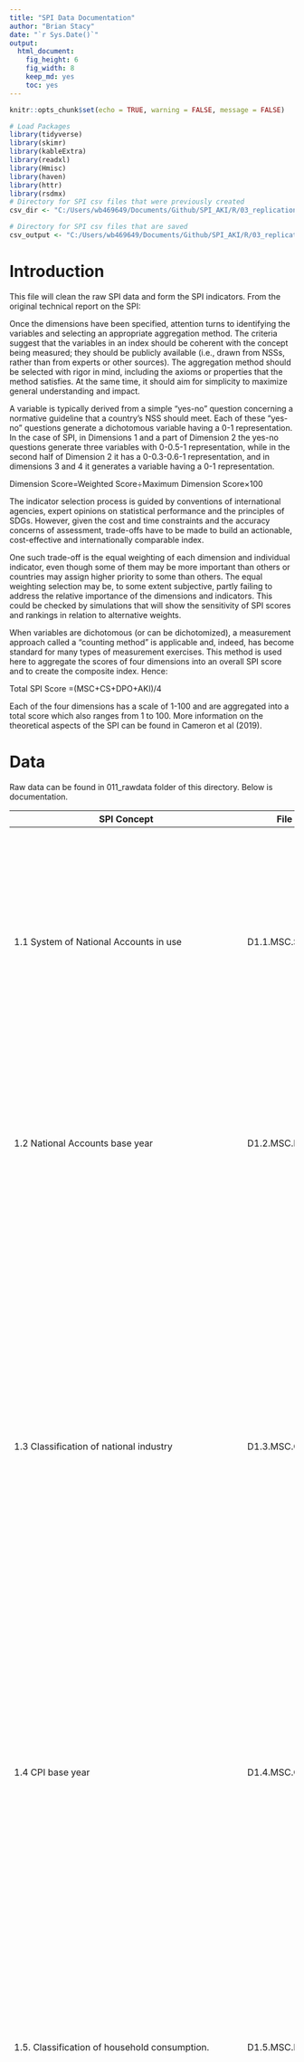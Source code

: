 ```yaml
---
title: "SPI Data Documentation"
author: "Brian Stacy"
date: "`r Sys.Date()`"
output: 
  html_document: 
    fig_height: 6
    fig_width: 8
    keep_md: yes
    toc: yes
---
```


```r
knitr::opts_chunk$set(echo = TRUE, warning = FALSE, message = FALSE)

# Load Packages
library(tidyverse)
library(skimr)
library(kableExtra)
library(readxl)
library(Hmisc)
library(haven)
library(httr)
library(rsdmx)
# Directory for SPI csv files that were previously created
csv_dir <- "C:/Users/wb469649/Documents/Github/SPI_AKI/R/03_replication/031_rawdata"

# Directory for SPI csv files that are saved
csv_output <- "C:/Users/wb469649/Documents/Github/SPI_AKI/R/03_replication/033_outputs"

```

# Introduction

This file will clean the raw SPI data and form the SPI indicators.  From the original technical report on the SPI:

Once the dimensions have been specified, attention turns to identifying the variables and selecting an appropriate aggregation method. The criteria suggest that the variables in an index should be coherent with the concept being measured; they should be publicly available (i.e., drawn from NSSs, rather than from experts or other sources). The aggregation method should be selected with rigor in mind, including the axioms or properties that the method satisfies. At the same time, it should aim for simplicity to maximize general understanding and impact.

A variable is typically derived from a simple “yes-no” question concerning a normative guideline that a country’s NSS should meet.  Each of these “yes-no” questions generate a dichotomous variable having a 0-1 representation.  In the case of SPI, in Dimensions 1 and a part of Dimension 2 the yes-no questions generate three variables with 0-0.5-1 representation, while in the second half of Dimension 2 it has a 0-0.3-0.6-1 representation, and in dimensions 3 and 4 it generates a variable having a 0-1 representation.

Dimension  Score=Weighted Score÷Maximum Dimension Score×100

The indicator selection process is guided by conventions of international agencies, expert opinions on statistical performance and the principles of SDGs. However, given the cost and time constraints and the accuracy concerns of assessment, trade-offs have to be made to build an actionable, cost-effective and internationally comparable index. 

One such trade-off is the equal weighting of each dimension and individual indicator, even though some of them may be more important than others or countries may assign higher priority to some than others. The equal weighting selection may be, to some extent subjective, partly failing to address the relative importance of the dimensions and indicators. This could be checked by simulations that will show the sensitivity of SPI scores and rankings in relation to alternative weights. 

When variables are dichotomous (or can be dichotomized), a measurement approach called a “counting method” is applicable and, indeed, has become standard for many types of measurement exercises. This method is used here to aggregate the scores of four dimensions into an overall SPI score and to create the composite index. Hence:

Total SPI Score =(MSC+CS+DPO+AKI)/4

Each of the four dimensions has a scale of 1-100 and are aggregated into a total score which also ranges from 1 to 100.  More information on the theoretical aspects of the SPI can be found in Cameron et al (2019).


# Data

Raw data can be found in 011_rawdata folder of this directory.  Below is documentation.


| SPI Concept                                                                                                        | File Name            | Variable Description                                                                                                                                                                                                                                                                                                                                                                                                                                                                                                                                                                                                                                                                                                                                                 |
| ------------------------------------------------------------------------------------------------------------------ | -------------------- | -------------------------------------------------------------------------------------------------------------------------------------------------------------------------------------------------------------------------------------------------------------------------------------------------------------------------------------------------------------------------------------------------------------------------------------------------------------------------------------------------------------------------------------------------------------------------------------------------------------------------------------------------------------------------------------------------------------------------------------------------------------------- |
| 1.1 System of National Accounts in use                                                                             | D1.1.MSC.SNAU.csv    | SNAU - The national accounts data are compiled using the concepts, definitions, framework, and methodology of the System of National Account 2008 (SNA2008) or European System of National and Regional Accounts (ESA 2010).  The manual has evolved to meet the changing economic structure, to follow systematic accounting and ensure international compatibility.                                                                                                                                                                                                                                                                                                                                                                                                |
| 1.2 National Accounts base year                                                                                    | D1.2.MSC.NABY.csv    | NABY - National accounts base year is the year used as the base period for constant price calculations in the country’s national accounts.  It is recommended that the base year of constant price estimates be changed periodically to reflect changes in economic structure and relative prices.                                                                                                                                                                                                                                                                                                                                                                                                                                                                   |
| 1.3 Classification of national industry                                                                            | D1.3.MSC.CNIN.csv    | The industrial production data are compiled using the International Standard Industrial Classification of All Economic Activities (ISIC) Rev.4 and Statistical Classification of Economic Activities in the European Community (NACE) Rev.2.  ISIC Rev.4 is a standard classification of economic activities arranged so that entities can be classified per the activity they carry out using criteria such as input, output and use of the products produced, more emphasis has been given to the character of the production process in defining and delineating ISIC classes for international comparability.  The manual and classification have changed to cover the complete scope of industrial production, employment, and GDP and other statistical areas. |
| 1.4 CPI base year                                                                                                  | D1.4.MSC.CPIBY.csv   | Consumer Price Index serves as indicators of inflation and reflects changes in the cost of acquiring a fixed basket of goods and services by the average consumer.  Weights are usually derived from consumer expenditure surveys and the CPI base year refers to the year the weights were derived.  It is recommended that the base year be changed periodically to reflect changes in expenditure structure.                                                                                                                                                                                                                                                                                                                                                      |
| 1.5. Classification of household consumption.                                                                      | D1.5.MSC.HOUS.csv    | Classification of Individual Consumption According to Purpose (COICOP) is used in household budget surveys, consumer price indices and international comparisons of gross domestic product (GDP) and its component expenditures.  Although COICOP is not strictly linked to any particular model of consumer behavior, the classification is designed to broadly reflect differences in income elasticities.  It is an integral part of the SNA1993 and more detailed subdivision of the classes provide comparability between countries and between statistics in these different areas.                                                                                                                                                                            |
| 1.6 Classification of status of employment                                                                         | D1.6.MSC.EMPL.csv    | Classification of status of employment refers to employment data that are compiled using the current international standard International Classification of Status in Employment (ISCE-93).  It classifies jobs with respect to the type of explicit or implicit contract of employment between the job holder and the economic unit in which he or she is employed.  Therefore, it aims to provide the basis for production of internationally comparable statistics on the employment relationship, including the distinction between salaried employment and self-employment.                                                                                                                                                                                     |
| 1.7 Central government accounting status                                                                           | D1.7.MSC.CGOV.csv    | Government finance accounting status refers to the accounting basis for reporting central government financial data.  For many countries’ government finance data, have been consolidated into one set of accounts capturing all the central government’s fiscal activities and following noncash recording basis.  Budgetary central government accounts do not necessarily include all central government units, the picture they provide of central government activities is usually incomplete.                                                                                                                                                                                                                                                                  |
| 1.8. Compilation of government finance statistics.                                                                 | D1.8.MSC.FINA.csv    | (GFSM) in use for compiling the data.  It provides guidelines on the institutional structure of governments and the presentation of fiscal data in a format similar to business accounting with a balance sheet and income statement plus guidelines on the treatment of exchange rate and other valuation adjustments.  The latest manual GFSM2014 is harmonized with the SNA2008.                                                                                                                                                                                                                                                                                                                                                                                  |
| 1.9 Compilation of monetary and financial statistics                                                               | D1.9.MSC.MONY.csv    | Compilation of monetary and financial statistics refers to the Monetary and Financial Statistics Manual (MFSM) in use.  It covers concepts, definitions, classifications of financial instruments and sectors, and accounting rules, and provides a comprehensive analytic framework for monetary and financial planning and policy determination.  The Monetary and Finance Statistics: Compilation Guide (2008) provides detailed guidelines for the compilation of monetary and financial statistics in addition to MFSM.                                                                                                                                                                                                                                         |
| 1.10. SDDS/e-GDDS subscription.                                                                                    | D1.10.MSC.IDDS.csv   | The Special Data Dissemination Standard (SDDS) and electronic General Data Dissemination Standard (e-GDDS) were established by the International Monetary Fund (IMF) for member countries that have or that might seek access to international capital markets, to guide them in providing their economic and financial data to the public.  Although subscription is voluntary, the subscribing member needs to be committed to observing the standard and provide information about its data and data dissemination practices (metadata).  The metadata are posted on the IMF’s SDDS and e-GDDS websites.                                                                                                                                                          |
| 1.11 CRVS                                                                                                          | D1.11.MSC.CRVS.csv   | Civil registration and vital statistics record the occurrence and characteristics of vital events (births, deaths, marriage and divorce etc.) pertaining to the population and serve as a main source of vital statistics. This identifies countries that report at least 90 percent complete registries of vital (birth and death) statistics to the United Nations Statistics Division and are reported in its Population and Vital Statistics Reports. Countries with complete vital statistics registries may have more accurate and timely demographic indicators.                                                                                                                                                                                              |
| 1.12 Business process                                                                                              | D1.12.MSC.GSBP.csv   | GSBP The Generic Statistical Business Process Model (GSBPM) aims to describe statistics production in a general and process-oriented way.  It is used both within and between statistical offices as a common basis for work with statistics production in different ways, such as quality, efficiency, standardization, and process-orientation.  It is used for all types of surveys, and "business" is not related to "business statistics" but refers to the statistical office, simply expressed.                                                                                                                                                                                                                                                               |
| 2.1 Population & Housing census                                                                                    | D2.1.CEN.POPU.csv    | Population censuses collect data on the size, distribution and composition of population and information on a broad range of social and economic characteristics of the population.  It also provides sampling frames for household and other surveys.  Housing censuses provide information on the supply of housing units, the structural characteristics and facilities, and health and the development of normal family living conditions.  Data obtained as part of the population census, including data on homeless persons, are often used in the presentation and analysis of the results of the housing census.  It is recommended that population and housing censuses be conducted at least every 10 years.                                              |
| 2.2 Agriculture census                                                                                             | D2.2.CEN.AGRI.csv    | Agriculture censuses collect information on agricultural activities, such as size of holding, land tenure, land use, employment and production, and provide basic structural data and sampling frames for agricultural surveys.  Censuses of agriculture normally involves collecting key structural data by complete enumeration of all agricultural holdings, in combination with more detailed structural data using sampling methods.  It is recommended that agricultural censuses be conducted at least every 10 years.                                                                                                                                                                                                                                        |
| 2.3 Business/establishment census                                                                                  | D2.3.CEN.BIZZ.csv    | Business/establishment censuses provide valuable information on all economic activities, number of employed and size of establishments in the economy.  Business Register information is establishment-based and includes business location, organization type (e.g. subsidiary or parent), industry classification, and operating data (e.g., receipts and employment).                                                                                                                                                                                                                                                                                                                                                                                             |
| 2.4 Household survey on income/consumption/expenditure/budget/integrated survey.                                   | D2.4.SVY.HOUS.csv    | These surveys collect data on household income (including income in kind), consumption and expenditure.  They typically include income, expenditure, and consumption surveys, household budget surveys, integrated surveys.  It is recommended that surveys on income and expenditure be conducted at least every 3 to 5 years.                                                                                                                                                                                                                                                                                                                                                                                                                                      |
| 2.5 Agriculture survey.                                                                                            |                      | Agricultural surveys refer to surveys of agricultural holdings based on the sampling frames established by the agricultural census.  These are surveys on agricultural land, production, crops and livestock, aquaculture, labor and cost, and time use.  Some issues, such as gender and food security, are of interest to most agriculture surveys.                                                                                                                                                                                                                                                                                                                                                                                                                |
| 2.6 Labor Force Survey                                                                                             | D2.6.SVY.LABR.csv    | Labor force survey is a standard household-based survey of work-related statistics at the national and sub-national employment or unemployment levels, rates or trends.  The surveys also provide the characteristics of the employed or unemployed, including labor force status by age or gender, breakdowns between employees and the self-employed, public versus private sector employment, multiple job-holding, hiring, job creation, and duration of unemployment.                                                                                                                                                                                                                                                                                           |
| 2.7 Health/demographic survey                                                                                      | D2.7.SVY.HLTH.csv    | Health surveys collect information on various aspects of health of populations, such as health expenditure, access, utilization, and outcomes.  They typically include Demographic and Health Surveys.  It is recommended that health surveys be conducted at least every 3 to 5 years.                                                                                                                                                                                                                                                                                                                                                                                                                                                                              |
| 2.8 Business/establishment survey                                                                                  | D2.8.SVY.BIZZ.csv    | The business/establishment survey provides information on employment, hours, and earnings of employees from a sample of business establishments including private and public, entities that are classified based on an establishment's principal activity from the business or establishment census.  Establishment surveys include surveys of businesses, farms, and institutions.  They may ask for information about the establishment itself and/or employee characteristics and demographics.                                                                                                                                                                                                                                                                   |
| 4.1 NSO has an Advance Release Calendar and it is published                                                        | D4.1.SC.DPO.CALD.csv | This indicator refers to a dissemination practice for relevant statistical data in accordance to the published advance release calendar.  Its presence provides information on upcoming releases in advance and creates public awareness; this will lead to more discipline and accountability from the statistical office.                                                                                                                                                                                                                                                                                                                                                                                                                                          |
| 4.2 NSO has a listing of surveys and/ or microdata sets (or NADA) available upon request.                          | D4.2.SC.DPO.NADA.csv | NSO has a listing of surveys and microdata sets that can provide the necessary data and reference for follow-up.  Upon well-defined request and procedure per the national law and practice, users and practitioners can obtain the data collected from the households and businesses when needed.                                                                                                                                                                                                                                                                                                                                                                                                                                                                   |
| 4.3 NSO has a data portal                                                                                          | D4.3.SC.DPO.PORT.csv | This indicator refers to a web-based or stand-alone platform or tools that is maintained by the NSO and provides access to the indicators and related metadata in systematic way.                                                                                                                                                                                                                                                                                                                                                                                                                                                                                                                                                                                    |
| 4.4 Timeseries indicators are available for download in reusable format for free                                   | D4.4.SC.DPO.TIME.csv | This indicator will promote usage among the users and bring accountability to the NSO.  There are several different formats in which a user can access the data, such as Excel, CSV, and API etc.                                                                                                                                                                                                                                                                                                                                                                                                                                                                                                                                                                    |
| 4.5 Metadata is available providing definition, methodology, standards or classifications for existing data series | D4.5.SC.DPO.META.csv | Statistical systems must be open and transparent about their methods and procedures and provide access to adequate metadata – detailed descriptions of the methods and procedures used to produce the data.                                                                                                                                                                                                                                                                                                                                                                                                                                                                                                                                                          |
| 4.6 NSO has conducted a user satisfaction survey                                                                   | D4.6.SC.DPO.USER.csv | Through this indicator a NSO can improve its engagement and dissemination practice by seeking regular feedback from users and then making necessary adjustments.  It is also a good practice to continually monitor the changing data landscape and user needs as well as evolving technologies.                                                                                                                                                                                                                                                                                                                                                                                                                                                                     |
| 4.7 Geospatial data available on relevant agency website.                                                                                                                   |  D4.7.SC.DPO.GEOS.csv                    |    Geospatial data available on relevant agency website refers to geo-referenced, location-based disaggregated data from satellite.  Geospatial data are often used in combination with administrative level national and sub-national units.                                                                                                                                                                                                                                                                                                                                                                                                                                                                                                                                                                                                                                                                                                                                                                    |
# Indicator Cleaning

## SPI Dimension 1: Methodology, Standards and Classifications (MSC): 
### 1.1 System of National Accounts in use

 The national accounts data are compiled using the concepts, definitions, 
 framework, and methodology of the System of National Account 2008 (SNA2008) 
 or European System of National and Regional Accounts (ESA 2010).  The manual 
 has evolved to meet the changing economic structure, to follow systematic accounting 
 and ensure international compatibility. 
 
 Scoring: 1 point for using SNA2008 or ESA 2010, 0.5 points for using SNA 1993 or ESA 1995, 0 points otherwise
 
```r

#read in csv file.
D1.1.MSC.SNAU <- read_csv(file = paste(csv_dir, "D1.1.MSC.SNAU.csv", sep="/" )) %>%
  mutate(SPI.D1.1.SNAU=case_when(
    SNAU=="SNA 2008" ~ 1, 
    SNAU=="SNA 1993" ~ 0.5,
    TRUE ~ 0 
  )) %>%
  arrange(date, country) %>%
  select(iso3c, country, date,SNAU, SPI.D1.1.SNAU  ) 


D1.1.MSC.SNAU_wide <- D1.1.MSC.SNAU %>%
  pivot_wider(names_from=date,
              names_sep = "_",
              values_from=c('SNAU', 'SPI.D1.1.SNAU')
              )

write_excel_csv(D1.1.MSC.SNAU_wide,
                path = paste(csv_output, "D1.1.MSC.SNAU_indicator.csv", sep="/" ))
```
 

### 1.2 National Accounts base year 

National accounts base year is the year used as the base period for constant price 
calculations in the country's national accounts.  It is recommended that the base year of 
constant price estimates be changed periodically to reflect changes in economic structure and relative prices. 

1 point for chained price, 0.5 for reference period within past 10 years, 0 points otherwise.

```r

#read in csv file.
D1.2.MSC.NABY <- read_csv(file = paste(csv_dir, "D1.2.MSC.NABY.csv", sep="/" )) %>%
  mutate(SPI.D1.2.NABY=case_when(
    NABY=="Original chained constant price data are rescaled." ~ 1, 
    (date-as.numeric(NABY))<=10 ~ 0.5, #within 10 years of reference period
    TRUE ~ 0 
  ))  %>%
  select(iso3c, country, date, NABY, SPI.D1.2.NABY  ) %>%
  arrange(date, country)

D1.2.MSC.NABY_wide <- D1.2.MSC.NABY %>%
  pivot_wider(names_from=date,
              names_sep = "_",
              values_from=c('NABY', 'SPI.D1.2.NABY')
              )

write_excel_csv(D1.2.MSC.NABY_wide,
                path = paste(csv_output, "D1.2.MSC.NABY_indicator.csv", sep="/" ))

```

### 1.3 Classification of national industry

 The industrial production data are compiled using the International Standard Industrial 
 Classification of All Economic Activities (ISIC) Rev.4 and Statistical Classification of 
 Economic Activities in the European Community (NACE) Rev.2.  ISIC Rev.4 is a standard classification 
 of economic activities arranged so that entities can be classified per the activity they carry out 
 using criteria such as input, output and use of the products produced, more emphasis has been given 
 to the character of the production process in defining and delineating ISIC classes for international 
 comparability.  The manual and classification have changed to cover the complete scope of industrial 
 production, employment, and GDP and other statistical areas.

1 Point. Latest version is adopted (ISIC Rev 4, NACE Rev 2 or a compatible classification)  

0.5 Points.  Previous version is used (ISIC Rev 3, NACE Rev 1 or a compatible classification)

0 Points. Otherwise

```r

#read in csv file.
D1.3.MSC.CNIN <- read_csv(file = paste(csv_dir, "D1.3.MSC.CNIN.csv", sep="/" )) %>%
  mutate(SPI.D1.3.CNIN=case_when(
    str_to_lower(CNIN)=="nace rev2" | str_to_lower(CNIN)=="rev4" ~ 1, 
    str_to_lower(CNIN)=="nace rev1" | str_to_lower(CNIN)=="rev3" ~ 0.5, 
    TRUE ~ 0 
  ))  %>%
  select(iso3c, country, date, CNIN, SPI.D1.3.CNIN  ) %>%
  arrange(date, country)

D1.3.MSC.CNIN_wide <- D1.3.MSC.CNIN %>%
  pivot_wider(names_from=date,
              names_sep = "_",
              values_from=c('CNIN', 'SPI.D1.3.CNIN')
              )
write_excel_csv(D1.3.MSC.CNIN_wide,
                path = paste(csv_output, "D1.3.MSC.CNIN_indicator.csv", sep="/" ))
```

### 1.4 CPI base year

Consumer Price Index serves as indicators of inflation and reflects changes in the 
 cost of acquiring a fixed basket of goods and services by the average consumer.  
 Weights are usually derived from consumer expenditure surveys and the CPI base year 
 refers to the year the weights were derived.  It is recommended that the base year be
 changed periodically to reflect changes in expenditure structure.  
 
 1 Point. Annual chain linking. 0.5 Points. Base year in last 10 years. 0 points. Otherwise
 
```r

#read in csv file.
D1.4.MSC.CPIBY <- read_csv(file = paste(csv_dir, "D1.4.MSC.CPIBY.csv", sep="/" )) %>%
  mutate(SPI.D1.4.CPIBY=case_when(
    CPIBY=="annual chained" ~ 1, 
    (date-as.numeric(CPIBY))<=10 ~ 0.5, #within 10 years of reference period
    TRUE ~ 0 
  ))  %>%
  select(iso3c, country, date, CPIBY, SPI.D1.4.CPIBY  ) %>%
  arrange(date, country)

D1.4.MSC.CPIBY_wide <- D1.4.MSC.CPIBY %>%
  pivot_wider(names_from=date,
              names_sep = "_",
              values_from=c('CPIBY', 'SPI.D1.4.CPIBY')
              )

write_excel_csv(D1.4.MSC.CPIBY_wide,
                path = paste(csv_output, "D1.4.MSC.CPIBY_indicator.csv", sep="/" ))
```



 
### 1.5 Classification of household consumption

Classification of Individual Consumption According to Purpose (COICOP) 
is used in household budget surveys, consumer price indices and international 
comparisons of gross domestic product (GDP) and its component expenditures.  
Although COICOP is not strictly linked to any particular model of consumer 
behavior, the classification is designed to broadly reflect differences in 
income elasticities.  It is an integral part of the SNA1993 and more detailed 
subdivision of the classes provide comparability between countries and between 
statistics in these different areas.    

1 Point. Follow Classification of Individual Consumption by Purpose (COICOP)	0 Points.	Otherwise

```r

#read in csv file.
D1.5.MSC.HOUS <- read_csv(file = paste(csv_dir, "D1.5.MSC.HOUS.csv", sep="/" )) %>%
  mutate(SPI.D1.5.HOUS=case_when(
    HOUS=="COICOP" ~ 1, 
    TRUE ~ 0 
  ))  %>%
  select(iso3c, country, date, HOUS, SPI.D1.5.HOUS  ) %>%
  arrange(date, country)

D1.5.MSC.HOUS_wide <- D1.5.MSC.HOUS %>%
  pivot_wider(names_from=date,
              names_sep = "_",
              values_from=c('HOUS', 'SPI.D1.5.HOUS')
              )

write_excel_csv(D1.5.MSC.HOUS_wide,
                path = paste(csv_output, "D1.5.MSC.HOUS_indicator.csv", sep="/" ))
```




### 1.6 Classification of status of employment 

Classification of status of employment refers to employment data that are 
 compiled using the current international standard International Classification 
 of Status in Employment (ISCE-93).  It classifies jobs with respect to the type
 of explicit or implicit contract of employment between the job holder and the 
 economic unit in which he or she is employed.  Therefore, it aims to provide the
 basis for production of internationally comparable statistics on the employment 
 relationship, including the distinction between salaried employment and self-employment.  
 
1 Point. Follow International Labour Organization, International Classification of Status in Employment (ICSE-93) or 2012 North American Industry Classification System (NAICS). 0 Points Otherwise. 
 
```r

#read in csv file.
D1.6.MSC.EMPL <- read_csv(file = paste(csv_dir, "D1.6.MSC.EMPL.csv", sep="/" )) %>%
  mutate(SPI.D1.6.EMPL=case_when(
    EMPL=="ICSE-93" | EMPL=="NAICS" ~ 1, 
    TRUE ~ 0 
  ))  %>%
  select(iso3c, country, date, EMPL, SPI.D1.6.EMPL  ) %>%
  arrange(date, country)

D1.6.MSC.EMPL_wide <- D1.6.MSC.EMPL %>%
  pivot_wider(names_from=date,
              names_sep = "_",
              values_from=c('EMPL', 'SPI.D1.6.EMPL')
              )

write_excel_csv(D1.6.MSC.EMPL_wide,
                path = paste(csv_output, "D1.6.MSC.EMPL_indicator.csv", sep="/" ))
```



### 1.7 Central government accounting status

Government finance accounting status refers to the accounting basis for 
reporting central government financial data.  For many countries' government 
finance data, have been consolidated into one set of accounts capturing all 
the central government's fiscal activities and following noncash recording basis.  
Budgetary central government accounts do not necessarily include all central government 
units, the picture they provide of central government activities is usually incomplete.  

1 Point. Consolidated central government accounting follows noncash recording basis	 
0.5 Points. Consolidated central government accounting follows cash recording basis	 
0 Points. Otherwise 

```r

#read in csv file.
D1.7.MSC.CGOV <- read_csv(file = paste(csv_dir, "D1.7.MSC.CGOV.csv", sep="/" )) %>%
  mutate(SPI.D1.7.CGOV=case_when(
    CGOV=="AC" ~ 1, 
    CGOV=="CA" ~ 0.5,
    TRUE ~ 0 
  ))  %>%
  select(iso3c, country, date, CGOV, SPI.D1.7.CGOV  ) %>%
  arrange(date, country)

D1.7.MSC.CGOV_wide <- D1.7.MSC.CGOV %>%
  pivot_wider(names_from=date,
              names_sep = "_",
              values_from=c('CGOV', 'SPI.D1.7.CGOV')
              )

write_excel_csv(D1.7.MSC.CGOV_wide,
                path = paste(csv_output, "D1.7.MSC.CGOV_indicator.csv", sep="/" ))
```

### 1.8 Compilation of government finance statistics

(GFSM) in use for compiling the data.  It provides guidelines on the institutional 
structure of governments and the presentation of fiscal data in a format similar to 
business accounting with a balance sheet and income statement plus guidelines on the 
treatment of exchange rate and other valuation adjustments.  The latest manual GFSM2014 
is harmonized with the SNA2008. 

1 Point. Follow the latest Government Finance Statistical Manual (2014)/ ESA2010	
0.5 Points. Previous version is used (GFSM 2001)	
0 Points. Otherwise


```r

#read in csv file.
D1.8.MSC.FINA <- read_csv(file = paste(csv_dir, "D1.8.MSC.FINA.csv", sep="/" )) %>%
  mutate(SPI.D1.8.FINA=case_when(
    FINA=="2014" | FINA=="ESA 2010"~ 1, 
    FINA=="2001" ~ 0.5,
    TRUE ~ 0 
  ))  %>%
  select(iso3c, country, date, FINA, SPI.D1.8.FINA  ) %>%
  arrange(date, country)

D1.8.MSC.FINA_wide <- D1.8.MSC.FINA %>%
  pivot_wider(names_from=date,
              names_sep = "_",
              values_from=c('FINA', 'SPI.D1.8.FINA')
              )

write_excel_csv(D1.8.MSC.FINA_wide,
                path = paste(csv_output, "D1.8.MSC.FINA_indicator.csv", sep="/" ))
```



### 1.9 Compilation of monetary and financial statistics

Compilation of monetary and financial statistics refers to the Monetary and Financial Statistics Manual 
(MFSM) in use.  It covers concepts, definitions, classifications of financial instruments and sectors, and 
accounting rules, and provides a comprehensive analytic framework for monetary and financial planning and policy 
determination.  The Monetary and Finance Statistics: Compilation Guide (2008) provides detailed guidelines for 
the compilation of monetary and financial statistics in addition to MFSM. 

1 Point. Follow the latest Monetary and Finance Statistics Manual (2000) or Monetary and Finance Statistics: Compilation Guide (2008/2016)
0 Points. Otherwise

```r

#read in csv file.
D1.9.MSC.MONY <- read_csv(file = paste(csv_dir, "D1.9.MSC.MONY.csv", sep="/" )) %>%
  mutate(SPI.D1.9.MONY=case_when(
    MONY=="MFSM 2000" | MONY=="MFSMCG 2016"~ 1, 
    TRUE ~ 0 
  ))  %>%
  select(iso3c, country, date, MONY, SPI.D1.9.MONY  ) %>%
  arrange(date, country)

D1.9.MSC.MONY_wide <- D1.9.MSC.MONY %>%
  pivot_wider(names_from=date,
              names_sep = "_",
              values_from=c('MONY', 'SPI.D1.9.MONY')
              )

write_excel_csv(D1.9.MSC.MONY_wide,
                path = paste(csv_output, "D1.9.MSC.MONY_indicator.csv", sep="/" ))
```



### 1.10 SDDS/e-GDDS subscription

Data Dissemination Standard (SDDS) and electronic General Data Dissemination Standard (e-GDDS) were 
established by the International Monetary Fund (IMF) for member countries that have or that might seek 
access to international capital markets, to guide them in providing their economic and financial data to the public.
Although subscription is voluntary, the subscribing member needs to be committed to observing the standard and provide
information about its data and data dissemination practices (metadata).  The metadata are posted on the IMF's SDDS and 
e-GDDS websites.       

1 Point. Subscribing to IMF SDDS+ or SDDS standards	
0.5 Points. Subscribing to IMF e-GDDS standards	
0 Points. Otherwise

```r

#read in csv file.
D1.10.MSC.IDDS <- read_csv(file = paste(csv_dir, "D1.10.MSC.IDDS.csv", sep="/" )) %>%
  mutate(SPI.D1.10.IDDS=case_when(
    IDDS=="SDDS Plus" | IDDS=="SDDS"~ 1, 
    IDDS=="e-GDDS"~ 0.5,
    TRUE ~ 0 
  ))  %>%
  select(iso3c, country, date, IDDS, SPI.D1.10.IDDS  ) %>%
  arrange(date, country)

D1.10.MSC.IDDS_wide <- D1.10.MSC.IDDS %>%
  pivot_wider(names_from=date,
              names_sep = "_",
              values_from=c('IDDS', 'SPI.D1.10.IDDS')
              )

write_excel_csv(D1.10.MSC.IDDS_wide,
                path = paste(csv_output, "D1.10.MSC.IDDS_indicator.csv", sep="/" ))
```



### 1.11 CRVS 

Civil registration and vital statistics record the occurrence and characteristics of 
vital events (births, deaths, marriage and divorce etc.) pertaining to the population and 
serve as a main source of vital statistics. This identifies countries that report at least 
90 percent complete registries of vital (birth and death) statistics to the United Nations 
Statistics Division and are reported in its Population and Vital Statistics Reports. 
Countries with complete vital statistics registries may have more accurate and timely demographic indicators. 

1 Point. Vital registration complete	
0 Points. Otherwise
```r

#read in csv file.
D1.11.MSC.CRVS <- read_csv(file = paste(csv_dir, "D1.11.MSC.CRVS.csv", sep="/" )) %>%
  mutate(SPI.D1.11.CRVS=case_when(
    str_to_lower(CRVS)=="yes" ~ 1, 
    TRUE ~ 0 
  ))  %>%
  select(iso3c, country, date, CRVS, SPI.D1.11.CRVS  ) %>%
  arrange(date, country)

D1.11.MSC.CRVS_wide <- D1.11.MSC.CRVS %>%
  pivot_wider(names_from=date,
              names_sep = "_",
              values_from=c('CRVS', 'SPI.D1.11.CRVS')
              )

write_excel_csv(D1.11.MSC.CRVS_wide,
                path = paste(csv_output, "D1.11.MSC.CRVS_indicator.csv", sep="/" ))
```



### 1.12 Business process

The Generic Statistical Business Process Model (GSBPM) aims to describe 
statistics production in a general and process-oriented way.  It is used 
both within and between statistical offices as a common basis for work with 
statistics production in different ways, such as quality, efficiency, standardization, 
and process-orientation.  It is used for all types of surveys, and "business" is not 
related to "business statistics" but refers to the statistical office, simply expressed.  

1 Point. GSBPM is in use
0 Points. Otherwise

```r

#read in csv file.
D1.12.MSC.GSBP <- read_csv(file = paste(csv_dir, "D1.12.MSC.GSBP.csv", sep="/" )) %>%
  mutate(SPI.D1.12.GSBP=case_when(
    str_to_lower(GSBP)=="yes" ~ 1, 
    TRUE ~ 0 
  ))  %>%
  select(iso3c, country, date, GSBP, SPI.D1.12.GSBP  ) %>%
  arrange(date, country)

D1.12.MSC.GSBP_wide <- D1.12.MSC.GSBP %>%
  pivot_wider(names_from=date,
              names_sep = "_",
              values_from=c('GSBP', 'SPI.D1.12.GSBP')
              )

write_excel_csv(D1.12.MSC.GSBP_wide,
                path = paste(csv_output, "D1.12.MSC.GSBP_indicator.csv", sep="/" ))
```

### MSC Score

MSC Country  Score=Weighted Score÷Maximum Category Score×100

```r
# join datasets together based on country and date
D1.MSC <- D1.1.MSC.SNAU %>%
  left_join(D1.2.MSC.NABY) %>%
  left_join(D1.3.MSC.CNIN) %>%
  left_join(D1.4.MSC.CPIBY) %>%
  left_join(D1.5.MSC.HOUS) %>%
  left_join(D1.6.MSC.EMPL) %>%
  left_join(D1.7.MSC.CGOV) %>%
  left_join(D1.8.MSC.FINA) %>%
  left_join(D1.9.MSC.MONY) %>%
  left_join(D1.10.MSC.IDDS) %>%
  left_join(D1.11.MSC.CRVS) %>%
  left_join(D1.12.MSC.GSBP) %>%
  select(iso3c, country, date, starts_with("SPI.D1")) 
#Now calculate MSC score which is the average across the 12 indicators
D1.MSC <- D1.MSC %>%
  mutate(SPI.D1.MSC=100*rowMeans(.[grep(x=colnames(D1.MSC), 
                                              pattern="SPI.D1")], na.rm=TRUE)) %>%
  arrange(date, iso3c) %>%
  select(iso3c, country, date,SPI.D1.MSC, starts_with("SPI.D1"))


D1.MSC_wide <- D1.MSC %>%
  select(iso3c, country, date,SPI.D1.MSC) %>%
  pivot_wider(names_from=date,
              names_prefix = "SPI.D1.MSC_",
              values_from=c('SPI.D1.MSC')
              )

write_excel_csv(D1.MSC_wide,
                path = paste(csv_output, "D1.MSC_indicator.csv", sep="/" ))

```

Produce summary statistics of our indicators.

```r

msc_sumstats <- D1.MSC %>%
  group_by(date) %>%
  select(SPI.D1.MSC, starts_with("SPI.D1")) %>%
  skim() %>%
  select(c("skim_variable",
           "date", "complete_rate", "numeric.mean",  "numeric.sd",    "numeric.p0",    "numeric.p25",   "numeric.p50",
           "numeric.p75",   "numeric.p100",  "numeric.hist"))

kable(msc_sumstats, caption="Summary Statistics of Methodology, Standards and Classifications Indicator Variables" , col.names = c("Indicator", "Date", "Completion Rate", "Mean",  "Std Dev","Min", "25th Percentile", "Median", "75th Percentile", "Max",  "Histogram"), digits = 2 ) %>%
  kable_styling(bootstrap_options = c("striped", "hover"))

```


### Replication of MSC Scores


Now bring in data on indicators as they were originally computed by SPI team and produce correlations.  Upon inspection, slight difference from 1.0 correlation appears to be due to rounding.

```r

orig_data <- read_excel(path="C:/Users/wb469649/Documents/Github/SPI_AKI/Data/FinalCopy of SPI SCORE 2016-2018-DW.xlsx",
                        sheet='Sheet1')


comparison <- D1.MSC_wide %>%
  left_join(orig_data)

#2016
cor(comparison$SPI.D1.MSC_2016, comparison$MSC_2016,
    use='complete.obs')

#2017
cor(comparison$SPI.D1.MSC_2017, comparison$MSC_2017,
    use='complete.obs')

#2018
cor(comparison$SPI.D1.MSC_2018, comparison$MSC_2018,
    use='complete.obs')


```


## SPI Dimension 2: Censuses and Surveys (CS): 

### 2.1 Population & Housing census

Population censuses collect data on the size, distribution and composition of population and 
information on a broad range of social and economic characteristics of the population.  It also 
provides sampling frames for household and other surveys.  Housing censuses provide information 
on the supply of housing units, the structural characteristics and facilities, and health and the 
development of normal family living conditions.  Data obtained as part of the population census, 
including data on homeless persons, are often used in the presentation and analysis of the results 
of the housing census.  It is recommended that population and housing censuses be conducted at least every 10 years. 

1 Point. Population census done within last 10 years	
0.5 Points. Population census done within last 20 years	
0 Points. Otherwise
```r

#read in csv file.
D2.1.CEN.POPU_df <- read_csv(file = paste(csv_dir, "D2.1.CEN.POPU.csv", sep="/" )) %>%
  group_by(iso3c, country) %>% 
  nest() %>% # The next chunk of code will split our string with the years of the census (i.e. "2000, 2010") in to separate rows.  We will then aggregate up.
  mutate(
    temp_col = map(
      data, 
      ~ str_extract_all(.x$POPU.CENSUS, "\\d{4}") %>% 
        flatten() %>% 
        map_chr(~return(.x)) %>% 
        as_tibble()
    )
  ) %>% 
  unnest(keep_empty = TRUE) %>% # Now we have a database with the observations equal to Country*Census observations.  From here we can calculate latest census, etc.
  mutate(census_date=as.numeric(value)) 



# Now calculate our SPI score for this indicator
for (i in 2016:2018) {
 temp <- D2.1.CEN.POPU_df %>%
  mutate(date=i) %>%
  mutate(recency_indicator=((date>census_date)) ) %>% #restrict to censuses that do not occur after reference date
  mutate(census_date=if_else(recency_indicator==TRUE, census_date, as.numeric(NA))) %>%
  group_by(iso3c, country, date, database_last_updated, POPU.CENSUS ) %>%   
  summarise(last_census=max(census_date, na.rm=T)) %>%
  mutate(SPI.D2.1.POPU=case_when(
    (date-last_census<=10) & (date-last_census>0) ~ 1, 
    (date-last_census<=20) & (date-last_census>0) ~ 0.5, 
    TRUE ~ 0 )
  )  %>%
   ungroup() %>%
  select(iso3c, country, date, POPU.CENSUS, SPI.D2.1.POPU  ) %>%
  arrange(date, country)

  
  assign(paste("D2.1.CEN.POPU",i,sep="_"), temp)
}


D2.1.CEN.POPU<- bind_rows(D2.1.CEN.POPU_2016, D2.1.CEN.POPU_2017, D2.1.CEN.POPU_2018)

D2.1.CEN.POPU_wide <- D2.1.CEN.POPU %>%
  pivot_wider(names_from=date,
              names_sep = "_",
              values_from=c('POPU.CENSUS', 'SPI.D2.1.POPU')
              )

write_excel_csv(D2.1.CEN.POPU_wide,
                path = paste(csv_output, "D2.1.CEN.POPU_indicator.csv", sep="/" ))
```


### 2.2 Agriculture census

Agriculture censuses collect information on agricultural activities, such as
size of holding, land tenure, land use, employment and production, and provide
basic structural data and sampling frames for agricultural surveys.  Censuses
of agriculture normally involves collecting key structural data by complete
enumeration of all agricultural holdings, in combination with more detailed
structural data using sampling methods.  It is recommended that agricultural
censuses be conducted at least every 10 years.

1 Point.  census done within last 10 years	
0.5 Points.  census done within last 20 years	
0 Points. Otherwise

```r

#read in csv file.
D2.2.CEN.AGRI_df <- read_csv(file = paste(csv_dir, "D2.2.CEN.AGRI.csv", sep="/" )) %>%
  group_by(iso3c, country) %>% 
  nest() %>% # The next chunk of code will split our string with the years of the census (i.e. "2000, 2010") in to separate rows.  We will then aggregate up.
  mutate(
    temp_col = map(
      data, 
      ~ str_extract_all(.x$AGRI.CENSUS, "\\d{4}") %>% 
        flatten() %>% 
        map_chr(~return(.x)) %>% 
        as_tibble()
    )
  ) %>% 
  unnest(keep_empty = TRUE) %>% # Now we have a database with the observations equal to Country*Census observations.  From here we can calculate latest census, etc.
  mutate(census_date=as.numeric(value)) 


# Now calculate our SPI score for this indicator
for (i in 2016:2018) {
 temp <- D2.2.CEN.AGRI_df %>%
  mutate(date=i) %>%
  mutate(recency_indicator=((date>census_date)) ) %>% #restrict to censuses that do not occur after reference date
  mutate(census_date=if_else(recency_indicator==TRUE, census_date, as.numeric(NA))) %>%
  group_by(iso3c, country, date, database_last_updated, AGRI.CENSUS ) %>%   
  summarise(last_census=max(census_date, na.rm=T)) %>%
  mutate(SPI.D2.2.AGRI=case_when(
    (date-last_census<=10) & (date-last_census>0) ~ 1, 
    (date-last_census<=20) & (date-last_census>0) ~ 0.5, 
    TRUE ~ 0 )
  )  %>%
   ungroup() %>%
  select(iso3c, country, date, AGRI.CENSUS, SPI.D2.2.AGRI  ) %>%
  arrange(date, country)

  
  assign(paste("D2.2.CEN.AGRI",i,sep="_"), temp)
}


D2.2.CEN.AGRI<- bind_rows(D2.2.CEN.AGRI_2016, D2.2.CEN.AGRI_2017, D2.2.CEN.AGRI_2018)

D2.2.CEN.AGRI_wide <- D2.2.CEN.AGRI %>%
  pivot_wider(names_from=date,
              names_sep = "_",
              values_from=c('AGRI.CENSUS', 'SPI.D2.2.AGRI')
              )

write_excel_csv(D2.2.CEN.AGRI_wide,
                path = paste(csv_output, "D2.2.CEN.AGRI_indicator.csv", sep="/" ))
```

### 2.3 Business/establishment census

Business/establishment censuses provide valuable information on all economic
activities, number of employed and size of establishments in the economy.
Business Register information is establishment-based and includes business
location, organization type (e.g. subsidiary or parent), industry
classification, and operating data (e.g., receipts and employment).

1 Point.  census done within last 10 years	
0.5 Points.  census done within last 20 years	
0 Points. Otherwise


```r

#read in csv file.
D2.3.CEN.BIZZ_df <- read_csv(file = paste(csv_dir, "D2.3.CEN.BIZZ.csv", sep="/" )) %>%
  group_by(iso3c, country) %>% 
  nest() %>% # The next chunk of code will split our string with the years of the census (i.e. "2000, 2010") in to separate rows.  We will then aggregate up.
  mutate(
    temp_col = map(
      data, 
      ~ str_extract_all(.x$BIZZ.CENSUS, "\\d{4}") %>% 
        flatten() %>% 
        map_chr(~return(.x)) %>% 
        as_tibble()
    )
  ) %>% 
  unnest(keep_empty = TRUE) %>% # Now we have a database with the observations equal to Country*Census observations.  From here we can calculate latest census, etc.
  mutate(census_date=as.numeric(value)) 



# Now calculate our SPI score for this indicator
for (i in 2016:2018) {
 temp <- D2.3.CEN.BIZZ_df %>%
  mutate(date=i) %>%
  mutate(recency_indicator=((date>census_date)) ) %>% #restrict to censuses that do not occur after reference date
  mutate(census_date=if_else(recency_indicator==TRUE, census_date, as.numeric(NA))) %>%
  group_by(iso3c, country, date, database_last_updated, BIZZ.CENSUS ) %>%   
  summarise(last_census=max(census_date, na.rm=T)) %>%
  mutate(SPI.D2.3.BIZZ=case_when(
    (date-last_census<=10) & (date-last_census>0) ~ 1, 
    (date-last_census<=20) & (date-last_census>0) ~ 0.5, 
    TRUE ~ 0 )
  )  %>%
   ungroup() %>%
  select(iso3c, country, date, BIZZ.CENSUS, SPI.D2.3.BIZZ  ) %>%
  arrange(date, country)

  
  assign(paste("D2.3.CEN.BIZZ",i,sep="_"), temp)
}


D2.3.CEN.BIZZ<- bind_rows(D2.3.CEN.BIZZ_2016, D2.3.CEN.BIZZ_2017, D2.3.CEN.BIZZ_2018)

D2.3.CEN.BIZZ_wide <- D2.3.CEN.BIZZ %>%
  pivot_wider(names_from=date,
              names_sep = "_",
              values_from=c('BIZZ.CENSUS', 'SPI.D2.3.BIZZ')
              )

write_excel_csv(D2.3.CEN.BIZZ_wide,
                path = paste(csv_output, "D2.3.CEN.BIZZ_indicator.csv", sep="/" ))
```


### 2.4 Household Survey on income/consumption/expenditure/budget/Integrated Survey 

These surveys collect data on household income (including income in kind),
consumption and expenditure.  They typically include income, expenditure, and
consumption surveys, household budget surveys, integrated surveys.  It is
recommended that surveys on income and expenditure be conducted at least every
3 to 5 years.

1 Point. 3 or more surveys done within past 10 years	
0.6 Points. 2 surveys done within past 10 years; 	
0.3 Points. 1 survey done within past 10 years; 	
0 Points. None within past 10 years

```r

#read in csv file.
D2.4.SVY.HOUS_df <- read_csv(file = paste(csv_dir, "D2.4.SVY.HOUS.csv", sep="/" )) %>%
  group_by(iso3c, country) %>%  # The next chunk of code will split our string with the years of the survey (i.e. "2000, 2010") in to separate rows.  We will then aggregate up.
  nest() %>% 
  mutate(
    temp_col = map(
      data, 
      ~ str_extract_all(.x$HOUS.SURVEYS, "\\d{4}") %>% 
        flatten() %>% 
        map_chr(~return(.x)) %>% 
        as_tibble()
    )
  ) %>%
  unnest(keep_empty = TRUE) %>% # Now we have a database with the observations equal to Country*Census observations.  From here we can calculate latest census, etc.
  mutate(survey_date=as.numeric(value)) 


# Now calculate our SPI score for this indicator
for (i in 2016:2018) {
 temp <- D2.4.SVY.HOUS_df %>%
  mutate(date=i) %>%
  mutate(recency_indicator=((date-survey_date<=10) & (date-survey_date>0)) ) %>% #restrict to surveys inside 10 year period
  group_by(iso3c, country, date, HOUS.SURVEYS) %>% #group by country and create indicator for how many surveys over 10 year period
  summarise(SPI.D2.4.HOUS=case_when(
    sum(recency_indicator)>=3 ~ 1, 
    sum(recency_indicator)==2 ~ 0.6, 
    sum(recency_indicator)==1 ~ 0.3, 
    TRUE ~ 0 )
  )  %>%
  select(iso3c, country, date, HOUS.SURVEYS, SPI.D2.4.HOUS  ) %>%
  arrange(date, country)

  
  assign(paste("D2.4.SVY.HOUS",i,sep="_"), temp)
}

D2.4.SVY.HOUS<- bind_rows(D2.4.SVY.HOUS_2016, D2.4.SVY.HOUS_2017, D2.4.SVY.HOUS_2018)


D2.4.SVY.HOUS_wide <- D2.4.SVY.HOUS %>%
  pivot_wider(names_from=date,
              names_sep = "_",
              values_from=c('HOUS.SURVEYS', 'SPI.D2.4.HOUS')
              )

write_excel_csv(D2.4.SVY.HOUS_wide,
                path = paste(csv_output, "D2.4.SVY.HOUS_indicator.csv", sep="/" ))
```




### 2.5 Agriculture survey

Agricultural surveys refer to surveys of agricultural holdings based on the
sampling frames established by the agricultural census.  These are surveys on
agricultural land, production, crops and livestock, aquaculture, labor and
cost, and time use.  Some issues, such as gender and food security, are of
interest to most agriculture surveys.

1 Point. 3 or more surveys done within past 10 years	
0.6 Points. 2 surveys done within past 10 years; 	
0.3 Points. 1 survey done within past 10 years; 	
0 Points. None within past 10 years


```r

#read in csv file.
D2.5.SVY.AGRI_df <- read_csv(file = paste(csv_dir, "D2.5.SVY.AGRI.csv", sep="/" )) %>%
  group_by(iso3c, country) %>%  # The next chunk of code will split our string with the years of the survey (i.e. "2000, 2010") in to separate rows.  We will then aggregate up.
  nest() %>% 
  mutate(
    temp_col = map(
      data, 
      ~ str_extract_all(.x$AGRI.SURVEYS, "\\d{4}") %>% 
        flatten() %>% 
        map_chr(~return(.x)) %>% 
        as_tibble()
    )
  ) %>%
  unnest(keep_empty = TRUE) %>% # Now we have a database with the observations equal to Country*Census observations.  From here we can calculate latest census, etc.
  mutate(survey_date=as.numeric(value)) 


# Now calculate our SPI score for this indicator
for (i in 2016:2018) {
 temp <- D2.5.SVY.AGRI_df %>%
  mutate(date=i) %>%
  mutate(recency_indicator=((date-survey_date<=10) & (date-survey_date>0)) ) %>% #restrict to surveys inside 10 year period
  group_by(iso3c, country, date, AGRI.SURVEYS) %>% #group by country and create indicator for how many surveys over 10 year period
  summarise(SPI.D2.5.AGRI=case_when(
    sum(recency_indicator)>=3 ~ 1, 
    sum(recency_indicator)==2 ~ 0.6, 
    sum(recency_indicator)==1 ~ 0.3, 
    TRUE ~ 0 )
  )  %>%
  select(iso3c, country, date, AGRI.SURVEYS, SPI.D2.5.AGRI  ) %>%
  arrange(date, country)

  
  assign(paste("D2.5.SVY.AGRI",i,sep="_"), temp)
}

D2.5.SVY.AGRI<- bind_rows(D2.5.SVY.AGRI_2016, D2.5.SVY.AGRI_2017, D2.5.SVY.AGRI_2018)

D2.5.SVY.AGRI_wide <- D2.5.SVY.AGRI %>%
  pivot_wider(names_from=date,
              names_sep = "_",
              values_from=c('AGRI.SURVEYS', 'SPI.D2.5.AGRI')
              )

write_excel_csv(D2.5.SVY.AGRI_wide,
                path = paste(csv_output, "D2.5.SVY.AGRI_indicator.csv", sep="/" ))
```



### 2.6 Labor Force Survey 

Labor force survey is a standard household-based survey of work-related
statistics at the national and sub-national employment or unemployment levels,
rates or trends.  The surveys also provide the characteristics of the employed
or unemployed, including labor force status by age or gender, breakdowns
between employees and the self-employed, public versus private sector
employment, multiple job-holding, hiring, job creation, and duration of
unemployment.

1 Point. 3 or more surveys done within past 10 years	
0.6 Points. 2 surveys done within past 10 years; 	
0.3 Points. 1 survey done within past 10 years; 	
0 Points. None within past 10 years



```r

#read in csv file.
D2.6.SVY.LABR_df <- read_csv(file = paste(csv_dir, "D2.6.SVY.LABR.csv", sep="/" )) %>%
  group_by(iso3c, country) %>%  # The next chunk of code will split our string with the years of the survey (i.e. "2000, 2010") in to separate rows.  We will then aggregate up.
  nest() %>% 
  mutate(
    temp_col = map(
      data, 
      ~ str_extract_all(.x$LABR.SURVEYS, "\\d{4}") %>% 
        flatten() %>% 
        map_chr(~return(.x)) %>% 
        as_tibble()
    )
  ) %>%
  unnest(keep_empty = TRUE) %>% # Now we have a database with the observations equal to Country*Census observations.  From here we can calculate latest census, etc.
  mutate(survey_date=as.numeric(value)) 

# Now calculate our SPI score for this indicator
for (i in 2016:2018) {
 temp <- D2.6.SVY.LABR_df %>%
  mutate(date=i) %>%
  mutate(recency_indicator=((date-survey_date<=10) & (date-survey_date>0)) ) %>% #restrict to surveys inside 10 year period
  group_by(iso3c, country, date, LABR.SURVEYS) %>% #group by country and create indicator for how many surveys over 10 year period
  summarise(SPI.D2.6.LABR=case_when(
    sum(recency_indicator)>=3 ~ 1, 
    sum(recency_indicator)==2 ~ 0.6, 
    sum(recency_indicator)==1 ~ 0.3, 
    TRUE ~ 0 )
  )  %>%
  select(iso3c, country, date, LABR.SURVEYS, SPI.D2.6.LABR  ) %>%
  arrange(date, country)

  
  assign(paste("D2.6.SVY.LABR",i,sep="_"), temp)
}

D2.6.SVY.LABR<- bind_rows(D2.6.SVY.LABR_2016, D2.6.SVY.LABR_2017, D2.6.SVY.LABR_2018)

D2.6.SVY.LABR_wide <- D2.6.SVY.LABR %>%
  pivot_wider(names_from=date,
              names_sep = "_",
              values_from=c('LABR.SURVEYS', 'SPI.D2.6.LABR')
              )

write_excel_csv(D2.6.SVY.LABR_wide,
                path = paste(csv_output, "D2.6.SVY.LABR_indicator.csv", sep="/" ))
```




### 2.7 Health/Demographic survey

Health surveys collect information on various aspects of health of
populations, such as health expenditure, access, utilization, and outcomes.
They typically include Demographic and Health Surveys.  It is recommended that
health surveys be conducted at least every 3 to 5 years.

1 Point. 3 or more surveys done within past 10 years	
0.6 Points. 2 surveys done within past 10 years; 	
0.3 Points. 1 survey done within past 10 years; 	
0 Points. None within past 10 years

```r

#read in csv file.
D2.7.SVY.HLTH_df <- read_csv(file = paste(csv_dir, "D2.7.SVY.HLTH.csv", sep="/" )) %>%
  group_by(iso3c, country) %>%  # The next chunk of code will split our string with the years of the survey (i.e. "2000, 2010") in to separate rows.  We will then aggregate up.
  nest() %>% 
  mutate(
    temp_col = map(
      data, 
      ~ str_extract_all(.x$HLTH.SURVEYS, "\\d{4}") %>% 
        flatten() %>% 
        map_chr(~return(.x)) %>% 
        as_tibble()
    )
  ) %>%
  unnest(keep_empty = TRUE) %>% # Now we have a database with the observations equal to Country*Census observations.  From here we can calculate latest census, etc.
  mutate(survey_date=as.numeric(value)) 

# Now calculate our SPI score for this indicator
for (i in 2016:2018) {
 temp <- D2.7.SVY.HLTH_df %>%
  mutate(date=i) %>%
  mutate(recency_indicator=((date-survey_date<=10) & (date-survey_date>0)) ) %>% #restrict to surveys inside 10 year period
  group_by(iso3c, country, date, HLTH.SURVEYS) %>% #group by country and create indicator for how many surveys over 10 year period
  summarise(SPI.D2.7.HLTH=case_when(
    sum(recency_indicator)>=3 ~ 1, 
    sum(recency_indicator)==2 ~ 0.6, 
    sum(recency_indicator)==1 ~ 0.3, 
    TRUE ~ 0 )
  )  %>%
  select(iso3c, country, date, HLTH.SURVEYS, SPI.D2.7.HLTH  ) %>%
  arrange(date, country)

  
  assign(paste("D2.7.SVY.HLTH",i,sep="_"), temp)
}


D2.7.SVY.HLTH<- bind_rows(D2.7.SVY.HLTH_2016, D2.7.SVY.HLTH_2017, D2.7.SVY.HLTH_2018)

D2.7.SVY.HLTH_wide <- D2.7.SVY.HLTH %>%
  pivot_wider(names_from=date,
              names_sep = "_",
              values_from=c('HLTH.SURVEYS', 'SPI.D2.7.HLTH')
              )

write_excel_csv(D2.7.SVY.HLTH_wide,
                path = paste(csv_output, "D2.7.SVY.HLTH_indicator.csv", sep="/" ))
```



### 2.8 Business/establishment survey

The business/establishment survey provides information on employment, hours,
and earnings of employees from a sample of business establishments including
private and public, entities that are classified based on an establishment's
principal activity from the business or establishment census.  Establishment
surveys include surveys of businesses, farms, and institutions.  They may ask
for information about the establishment itself and/or employee characteristics
and demographics.

1 Point. 3 or more surveys done within past 10 years	
0.6 Points. 2 surveys done within past 10 years; 	
0.3 Points. 1 survey done within past 10 years; 	
0 Points. None within past 10 years



```r

#read in csv file.
D2.8.SVY.BIZZ_df <- read_csv(file = paste(csv_dir, "D2.8.SVY.BIZZ.csv", sep="/" )) %>%
  group_by(iso3c, country) %>%  # The next chunk of code will split our string with the years of the survey (i.e. "2000, 2010") in to separate rows.  We will then aggregate up.
  nest() %>% 
  mutate(
    temp_col = map(
      data, 
      ~ str_extract_all(.x$BIZZ.SURVEYS, "\\d{4}") %>% 
        flatten() %>% 
        map_chr(~return(.x)) %>% 
        as_tibble()
    )
  ) %>%
  unnest(keep_empty = TRUE) %>% # Now we have a database with the observations equal to Country*Census observations.  From here we can calculate latest census, etc.
  mutate(survey_date=as.numeric(value)) 

# Now calculate our SPI score for this indicator

for (i in 2016:2018) {
 temp <- D2.8.SVY.BIZZ_df %>%
  mutate(date=i) %>%
  mutate(recency_indicator=((date-survey_date<=10) & (date-survey_date>0)) ) %>% #restrict to surveys inside 10 year period
  group_by(iso3c, country, date, BIZZ.SURVEYS) %>% #group by country and create indicator for how many surveys over 10 year period
  summarise(SPI.D2.8.BIZZ=case_when(
    sum(recency_indicator)>=3 ~ 1, 
    sum(recency_indicator)==2 ~ 0.6, 
    sum(recency_indicator)==1 ~ 0.3, 
    TRUE ~ 0 )
  )  %>%
  select(iso3c, country, date, BIZZ.SURVEYS, SPI.D2.8.BIZZ  ) %>%
  arrange(date, country)


  assign(paste("D2.8.SVY.BIZZ",i,sep="_"), temp)
}


D2.8.SVY.BIZZ<- bind_rows(D2.8.SVY.BIZZ_2016, D2.8.SVY.BIZZ_2017, D2.8.SVY.BIZZ_2018)

D2.8.SVY.BIZZ_wide <- D2.8.SVY.BIZZ %>%
  pivot_wider(names_from=date,
              names_sep = "_",
              values_from=c('BIZZ.SURVEYS', 'SPI.D2.8.BIZZ')
              )

write_excel_csv(D2.8.SVY.BIZZ_wide,
                path = paste(csv_output, "D2.8.SVY.BIZZ_indicator.csv", sep="/" ))
```



### CS Score

CS Country  Score=Weighted Score÷Maximum Category Score×100

```r
# join datasets together based on country and date
D2.CS <- D2.1.CEN.POPU %>%
  left_join(D2.2.CEN.AGRI) %>%
  left_join(D2.3.CEN.BIZZ) %>%
  left_join(D2.4.SVY.HOUS) %>%
  left_join(D2.5.SVY.AGRI) %>%
  left_join(D2.6.SVY.LABR) %>%
  left_join(D2.7.SVY.HLTH) %>%
  left_join(D2.8.SVY.BIZZ) %>%
  select(iso3c, country, date, starts_with("SPI.D2")) 

#Now calculate MSC score which is the average across the 12 indicators
D2.CS <- D2.CS %>%
  mutate(SPI.D2.CS=100*rowMeans(.[grep(x=colnames(D2.CS), 
                                              pattern="SPI.D2")], na.rm=TRUE)) %>%
  arrange(date, iso3c) %>%
  select(iso3c, country, date,SPI.D2.CS, starts_with("SPI.D2"))


D2.CS_wide <- D2.CS %>%
  select(iso3c, country, date,SPI.D2.CS) %>%
  pivot_wider(names_from=date,
              names_prefix = "SPI.D2.CS_",
              values_from=c('SPI.D2.CS')
              )

write_excel_csv(D2.CS_wide,
                path = paste(csv_output, "D2.CS_indicator.csv", sep="/" ))

```

Produce summary statistics of our indicators.

```r

msc_sumstats <- D2.CS %>%
  group_by(date) %>%
  select(SPI.D2.CS, starts_with("SPI.D2")) %>%
  skim() %>%
  select(c("skim_variable",
           "date", "complete_rate", "numeric.mean",  "numeric.sd",    "numeric.p0",    "numeric.p25",   "numeric.p50",
           "numeric.p75",   "numeric.p100",  "numeric.hist"))

kable(msc_sumstats, caption="Summary Statistics of Census and Surveys Indicator Variables" , col.names = c("Indicator", "Date", "Completion Rate", "Mean",  "Std Dev","Min", "25th Percentile", "Median", "75th Percentile", "Max",  "Histogram"), digits = 2 ) %>%
  kable_styling(bootstrap_options = c("striped", "hover"))

```

### Replication of CS Scores

Now bring in data on indicators as they were originally computed by SPI team and produce correlations.  Upon inspection, slight difference from 1.0 correlation appears to be due to rounding.

```r

comparison_cs <- D2.CS_wide %>%
  left_join(orig_data)

#2016
cor(comparison_cs$SPI.D2.CS_2016, comparison_cs$'C & S_2016',
    use='complete.obs')

#2017
cor(comparison_cs$SPI.D2.CS_2017, comparison_cs$'C & S_2017',
    use='complete.obs')

#2018
cor(comparison_cs$SPI.D2.CS_2018, comparison_cs$'C & S_2018',
    use='complete.obs')


```

## SPI Dimension 3: Availability of Key Indicators (AKI):

```r

##########
# Pull Tags for WDI Data
##########

# make request to World Bank API
wdiRequest <- httr::GET(url = "http://api.worldbank.org/v2/indicator?per_page=20000&format=json&source=2")
wdiResponse <- httr::content(wdiRequest, as = "text", encoding = "UTF-8")

# Parse the JSON content and convert it to a data frame.
wdisJSON <- jsonlite::fromJSON(wdiResponse, flatten = TRUE) %>%
    data.frame()

aki<- c('Poverty headcount ratio at national poverty lines (% of population)',
        'Mortality rate, under-5 (per 1,000 live births)',
        'Immunization, measles (% of children ages 12-23 months)',
        'Primary completion rate, total (% of relevant age group)',
        'Literacy rate, adult total (% of people ages 15 and above)',
        'People using at least basic drinking water services (% of population)',
        'Unemployment, total (% of total labor force) (national estimate)',
        'Manufacturing, value added (% of GDP)',
        'Gross capital formation (% of GDP)',
        'Inflation, GDP deflator (annual %)',
        'Net trade in goods and services (BoP, current US$)',
        'Prevalence of undernourishment (% of population)'  )

get_tag_aki_df<-wdisJSON %>%
  filter(name %in% aki) %>%
  arrange(factor(name, levels = aki))


aki_list<-get_tag_aki_df[,'id']

for (reference_year in 2016:2018) {
  temp <-wbstats::wb(country="countries_only", 
              indicator=aki_list,
              startdate=reference_year-3,
              enddate=reference_year,
              return_wide = T,
              removeNA=FALSE) %>%
          filter(((reference_year-as.numeric(date))<=3) & (reference_year>as.numeric(date))) %>% #filter out years outside reference window of 3 years     
          write_excel_csv(path = paste(csv_output, "/D3.AKI_data_pull_",reference_year,".csv", sep="" )) %>%
          mutate_at(.vars=aki_list, ~if_else(is.na(.),0,1)) %>% #create 0,1 variable for whether data point exists for country
          group_by(country) %>%
          summarise_all((~(if(is.numeric(.)) max(., na.rm = TRUE) else first(.)))) %>% #group by country to create one observation per country                 containing whether or not data point existed
          # Availability of Key Indicator Country Score=Weighted Score÷Maximum Category Score ×100
          mutate(SPI.D3.AKI=100*rowSums(.[aki_list], na.rm=T)/length(aki_list)) %>%
      mutate(date=reference_year) %>%
      select(iso3c, country, date, SPI.D3.AKI, aki_list)


  assign(paste("D3.AKI",reference_year,sep="_"), temp)
}

D3.AKI <- bind_rows(D3.AKI_2016, D3.AKI_2017, D3.AKI_2018)

D3.AKI_wide <- D3.AKI %>%
  select(iso3c, country, date,SPI.D3.AKI) %>%
  pivot_wider(names_from=date,
              names_prefix = "SPI.D3.AKI_",
              values_from=c('SPI.D3.AKI')
              )

write_excel_csv(D3.AKI_wide,
                path = paste(csv_output, "D3.AKI_indicator.csv", sep="/" ))

```



Produce summary statistics of our indicators.

```r

msc_sumstats <- D3.AKI %>%
  group_by(date) %>%
  select(SPI.D3.AKI, aki_list) %>%
  skim() %>%
  select(c("skim_variable",
           "date", "complete_rate", "numeric.mean",  "numeric.sd",    "numeric.p0",    "numeric.p25",   "numeric.p50",
           "numeric.p75",   "numeric.p100",  "numeric.hist"))

kable(msc_sumstats, caption="Summary Statistics of Availability of Key Indicator Variables" , col.names = c("Indicator", "Date", "Completion Rate", "Mean",  "Std Dev","Min", "25th Percentile", "Median", "75th Percentile", "Max",  "Histogram"), digits = 2 ) %>%
  kable_styling(bootstrap_options = c("striped", "hover"))

```

### Replication of AKI Scores

Now bring in data on indicators as they were originally computed by SPI team and produce correlations.  There appear to be some differences with original values computed by SPI team

```r

comparison_aki <- D3.AKI_wide %>%
  left_join(orig_data)

#2016
cor(comparison_aki$SPI.D3.AKI_2016, comparison_aki$AKI_2016,
    use='complete.obs')

#2017
cor(comparison_aki$SPI.D3.AKI_2017, comparison_aki$AKI_2017,
    use='complete.obs')

#2018
cor(comparison_aki$SPI.D3.AKI_2018, comparison_aki$AKI_2018,
    use='complete.obs')


```

## SPI Dimension 4: Dissemination Practices and Openness (DPO):



### 4.1 NSO has an Advance Release Calendar and it is published 

This indicator refers to a dissemination practice for relevant statistical
data in accordance to the published advance release calendar.  Its presence
provides information on upcoming releases in advance and creates public
awareness; this will lead to more discipline and accountability from the
statistical office.

1 Point. Yes
0 Points. No

```r

#read in csv file.
D4.1.SC.DPO.CALD <- read_csv(file = paste(csv_dir, "D4.1.SC.DPO.CALD.csv", sep="/" )) %>%
  mutate(SPI.D4.1.CALD=case_when(
    CALD==1 ~ 1, 
    CALD==0 ~ 0, 
    TRUE ~ 0 
  ))  %>%
  select(iso3c, country, date, CALD, SPI.D4.1.CALD  ) %>%
  arrange(date, country)

D4.1.SC.DPO.CALD_wide <- D4.1.SC.DPO.CALD %>%
  pivot_wider(names_from=date,
              names_sep = "_",
              values_from=c('CALD', 'SPI.D4.1.CALD')
              )

write_excel_csv(D4.1.SC.DPO.CALD_wide,
                path = paste(csv_output, "D4.1.SC.DPO.CALD_indicator.csv", sep="/" ))
```



###  4.2 NSO has a listing of surveys and microdata sets (or NADA)

NSO has a listing of surveys and microdata sets that can provide the necessary
data and reference for follow-up.  Upon well-defined request and procedure per
the national law and practice, users and practitioners can obtain the data
collected from the households and businesses when needed.

1 Point. Yes
0 Points. No

```r

#read in csv file.
D4.2.SC.DPO.NADA <- read_csv(file = paste(csv_dir, "D4.2.SC.DPO.NADA.csv", sep="/" )) %>%
  mutate(SPI.D4.2.NADA=case_when(
    NADA==1 ~ 1, 
    NADA==0 ~ 0, 
    TRUE ~ 0 
  ))  %>%
  select(iso3c, country, date, NADA, SPI.D4.2.NADA  ) %>%
  arrange(date, country)

D4.2.SC.DPO.NADA_wide <- D4.2.SC.DPO.NADA %>%
  pivot_wider(names_from=date,
              names_sep = "_",
              values_from=c('NADA', 'SPI.D4.2.NADA')
              )

write_excel_csv(D4.2.SC.DPO.NADA_wide,
                path = paste(csv_output, "D4.2.SC.DPO.NADA_indicator.csv", sep="/" ))
```

### 4.3 NSO has a data portal

This indicator refers to a web-based or stand-alone platform or tools that is
maintained by the NSO and provides access to the indicators and related
metadata in systematic way.

1 Point. Yes
0 Points. No

```r

#read in csv file.
D4.3.SC.DPO.PORT <- read_csv(file = paste(csv_dir, "D4.3.SC.DPO.PORT.csv", sep="/" )) %>%
  mutate(SPI.D4.3.PORT=case_when(
    PORT==1 ~ 1, 
    PORT==0 ~ 0, 
    TRUE ~ 0 
  ))  %>%
  select(iso3c, country, date, PORT, SPI.D4.3.PORT  ) %>%
  arrange(date, country)

D4.3.SC.DPO.PORT_wide <- D4.3.SC.DPO.PORT %>%
  pivot_wider(names_from=date,
              names_sep = "_",
              values_from=c('PORT', 'SPI.D4.3.PORT')
              )

write_excel_csv(D4.3.SC.DPO.PORT_wide,
                path = paste(csv_output, "D4.3.SC.DPO.PORT_indicator.csv", sep="/" ))
```

### 4.4 Timeseries indicators are available for download in reusable format for free

This indicator will promote usage among the users and bring accountability to
the NSO.  There are several different formats in which a user can access the
data, such as Excel, CSV, and API etc.

1 Point. Yes
0 Points. No

```r

#read in csv file.
D4.4.SC.DPO.TIME <- read_csv(file = paste(csv_dir, "D4.4.SC.DPO.TIME.csv", sep="/" )) %>%
  mutate(SPI.D4.4.TIME=case_when(
    TIME==1 ~ 1, 
    TIME==0 ~ 0, 
    TRUE ~ 0 
  ))  %>%
  select(iso3c, country, date, TIME, SPI.D4.4.TIME  ) %>%
  arrange(date, country)

D4.4.SC.DPO.TIME_wide <- D4.4.SC.DPO.TIME %>%
  pivot_wider(names_from=date,
              names_sep = "_",
              values_from=c('TIME', 'SPI.D4.4.TIME')
              )

write_excel_csv(D4.4.SC.DPO.TIME_wide,
                path = paste(csv_output, "D4.4.SC.DPO.TIME_indicator.csv", sep="/" ))
```


### 4.5 Metadata is available providing definition, methodology, standards or classifications for existing data series

Statistical systems must be open and transparent about their methods and
procedures and provide access to adequate metadata - detailed descriptions of
the methods and procedures used to produce the data.

1 Point. Yes
0 Points. No

```r

#read in csv file.
D4.5.SC.DPO.META <- read_csv(file = paste(csv_dir, "D4.5.SC.DPO.META.csv", sep="/" )) %>%
  mutate(SPI.D4.5.META=case_when(
    META==1 ~ 1, 
    META==0 ~ 0, 
    TRUE ~ 0 
  ))  %>%
  select(iso3c, country, date, META, SPI.D4.5.META  ) %>%
  arrange(date, country)

D4.5.SC.DPO.META_wide <- D4.5.SC.DPO.META %>%
  pivot_wider(names_from=date,
              names_sep = "_",
              values_from=c('META', 'SPI.D4.5.META')
              )

write_excel_csv(D4.5.SC.DPO.META_wide,
                path = paste(csv_output, "D4.5.SC.DPO.META_indicator.csv", sep="/" ))
```

### 4.6 NSO has conducted a user satisfaction survey

Through this indicator a NSO can improve its engagement and dissemination
practice by seeking regular feedback from users and then making necessary
adjustments.  It is also a good practice to continually monitor the changing
data landscape and user needs as well as evolving technologies.


1 Point. Yes
0 Points. No

```r

#read in csv file.
D4.6.SC.DPO.USER <- read_csv(file = paste(csv_dir, "D4.6.SC.DPO.USER.csv", sep="/" )) %>%
  mutate(SPI.D4.6.USER=case_when(
    USER==1 ~ 1, 
    USER==0 ~ 0, 
    TRUE ~ 0 
  ))  %>%
  select(iso3c, country, date, USER, SPI.D4.6.USER  ) %>%
  arrange(date, country)

D4.6.SC.DPO.USER_wide <- D4.6.SC.DPO.USER %>%
  pivot_wider(names_from=date,
              names_sep = "_",
              values_from=c('USER', 'SPI.D4.6.USER')
              )

write_excel_csv(D4.6.SC.DPO.USER_wide,
                path = paste(csv_output, "D4.6.SC.DPO.USER_indicator.csv", sep="/" ))
```


### 4.7 Geospatial data available on relevant agency website

Geospatial data available on relevant agency website refers to geo-referenced,
location-based disaggregated data from satellite.  Geospatial data are often
used in combination with administrative level national and sub-national units.


1 Point. Yes
0 Points. No

```r

#read in csv file.
D4.7.SC.DPO.GEOS <- read_csv(file = paste(csv_dir, "D4.7.SC.DPO.GEOS.csv", sep="/" )) %>%
  mutate(SPI.D4.7.GEOS=case_when(
    GEOS==1 ~ 1, 
    GEOS==0 ~ 0, 
    TRUE ~ 0 
  ))  %>%
  select(iso3c, country, date, GEOS, SPI.D4.7.GEOS  ) %>%
  arrange(date, country)

D4.7.SC.DPO.GEOS_wide <- D4.7.SC.DPO.GEOS %>%
  pivot_wider(names_from=date,
              names_sep = "_",
              values_from=c('GEOS', 'SPI.D4.7.GEOS')
              )

write_excel_csv(D4.7.SC.DPO.GEOS_wide,
                path = paste(csv_output, "D4.7.SC.DPO.GEOS_indicator.csv", sep="/" ))
```



### DPO Score

DPO Country  Score=Weighted Score÷Maximum Category Score×100

```r
# join datasets together based on country and date
D4.DPO <- D4.1.SC.DPO.CALD %>%
  left_join(D4.2.SC.DPO.NADA) %>%
  left_join(D4.3.SC.DPO.PORT) %>%
  left_join(D4.4.SC.DPO.TIME) %>%
  left_join(D4.5.SC.DPO.META) %>%
  left_join(D4.6.SC.DPO.USER) %>%
  left_join(D4.7.SC.DPO.GEOS) %>%
  select(iso3c, country, date, starts_with("SPI.D4")) 

#Now calculate MSC score which is the average across the 12 indicators
D4.DPO <- D4.DPO %>%
  mutate(SPI.D4.DPO=100*rowMeans(.[grep(x=colnames(D4.DPO), 
                                              pattern="SPI.D4")], na.rm=TRUE)) %>%
  arrange(date, iso3c) %>%
  select(iso3c, country, date,SPI.D4.DPO, starts_with("SPI.D4"))


D4.DPO_wide <- D4.DPO %>%
  select(iso3c, country, date,SPI.D4.DPO) %>%
  pivot_wider(names_from=date,
              names_prefix = "SPI.D4.DPO_",
              values_from=c('SPI.D4.DPO')
              )

write_excel_csv(D4.DPO_wide,
                path = paste(csv_output, "D4.DPO_indicator.csv", sep="/" ))

```

Produce summary statistics of our indicators.

```r

msc_sumstats <- D4.DPO %>%
  group_by(date) %>%
  select(SPI.D4.DPO, starts_with("SPI.D4")) %>%
  skim() %>%
  select(c("skim_variable",
           "date", "complete_rate", "numeric.mean",  "numeric.sd",    "numeric.p0",    "numeric.p25",   "numeric.p50",
           "numeric.p75",   "numeric.p100",  "numeric.hist"))

kable(msc_sumstats, caption="Summary Statistics of Dissemination Practices and Openness (DPO) Indicator Variables" , col.names = c("Indicator", "Date", "Completion Rate", "Mean",  "Std Dev","Min", "25th Percentile", "Median", "75th Percentile", "Max",  "Histogram"), digits = 2 ) %>%
  kable_styling(bootstrap_options = c("striped", "hover"))

```

### Replication of DPO Scores


Now bring in data on indicators as they were originally computed by SPI team and produce correlations.  Upon inspection, slight difference from 1.0 correlation appears to be due to rounding.

```r

comparison_dpo <- D4.DPO_wide %>%
  left_join(orig_data)

#2016
cor(comparison_dpo$SPI.D4.DPO_2016, comparison_dpo$DPO_2016,
    use='complete.obs')

#2017
cor(comparison_dpo$SPI.D4.DPO_2017, comparison_dpo$DPO_2017,
    use='complete.obs')

#2018
cor(comparison_dpo$SPI.D4.DPO_2018, comparison_dpo$DPO_2018,
    use='complete.obs')


```


## Overall Score


Total SPI Score =(MSC+CS+DPO+AKI)/4

```r

#bring all the databases together
SPI<-D1.MSC %>%
  left_join(D2.CS) %>%
  left_join(D3.AKI) %>%
  left_join(D4.DPO) 

#add in country population as last step
# make request to World Bank API
populationRequest <- GET(url = "https://api.worldbank.org/v2/country/all/indicator/SP.POP.TOTL?source=40&per_page=5000&date=2015:2020&format=json")
populationResponse <- content(populationRequest, as = "text", encoding = "UTF-8")

# Parse the JSON content and convert it to a data frame.
pop <- jsonlite::fromJSON(populationResponse, flatten = TRUE) %>%
  data.frame() %>%
  mutate(population=value,
         iso3c=country.id,
         country=country.value,
         date=as.numeric(date)) %>%
  select(iso3c, country, date, population)


#merge population onto SPI
SPI <- SPI %>%
  left_join(pop)

#Construct overall score
SPI <- SPI %>%
  mutate(SPI.OVRL.SCR=(SPI.D1.MSC+SPI.D2.CS+SPI.D3.AKI+SPI.D4.DPO)/4)

#create version of data in wide format
SPI_wide <- SPI %>%
  select(iso3c, country, date, SPI.OVRL.SCR, SPI.D1.MSC, SPI.D2.CS, SPI.D3.AKI, SPI.D4.DPO) %>%
  pivot_wider(names_from=date,
              names_sep = "_",
              values_from=c('SPI.OVRL.SCR', 'SPI.D1.MSC', 'SPI.D2.CS', 'SPI.D3.AKI', 'SPI.D4.DPO')
              )

#label columns
var.labels=c(iso3c='3 digit country code', 
             country='Country Name', 
             date='Date', 
             SPI.D1.MSC='Dimension 1: Methodology, Standards & Classifications (MSC)', 
             SPI.D1.1.SNAU='System of National Accounts in use', 
             SPI.D1.2.NABY='National Accounts base year ', 
             SPI.D1.3.CNIN='Classification of national industry', 
             SPI.D1.4.CPIBY='CPI base year', 
             SPI.D1.5.HOUS='Classification of household consumption', 
             SPI.D1.6.EMPL='Classification of status of employment', 
             SPI.D1.7.CGOV='Central government accounting status', 
             SPI.D1.8.FINA='Compilation of government finance statistics', 
             SPI.D1.9.MONY='Compilation of monetary and financial statistics', 
             SPI.D1.10.IDDS='SDDS/e-GDDS subscription', 
             SPI.D1.11.CRVS='CRVS', 
             SPI.D1.12.GSBP='Business process', 
             SPI.D2.CS='Dimension 2: Censuses and Surveys (CS)', 
             SPI.D2.1.POPU='Population & Housing census', 
             SPI.D2.2.AGRI='Agriculture census', 
             SPI.D2.3.BIZZ='Business/establishment census', 
             SPI.D2.4.HOUS='Household Survey on income/consumption/expenditure/budget/Integrated Survey ', 
             SPI.D2.5.AGRI='Agriculture survey', 
             SPI.D2.6.LABR='Labor Force Survey', 
             SPI.D2.7.HLTH='Health/Demographic survey', 
             SPI.D2.8.BIZZ='Business/establishment survey', 
             SPI.D3.AKI='Dimension 3: Availability of Key Indicators (AKI)', 
             SPI.D3.POV='Poverty headcount ratio at $1.90 a day (2011 PPP) (% of population)',
             SPI.D3.SH.STA.STNT.ZS='Prevalence of stunting, height for age (% of children under 5)',
             SPI.D3.FIES='Food Insecurity Experience Scale',
             SPI.D3.CHLD.MORT='Mortality rate, under-5 (per 1,000 live births)', 
             SPI.D3.SE.LPV.PRIM.BMP='Pupils below minimum reading proficiency at end of primary (%). Low GAML threshold',
             SPI.D3.MMRT='Maternal Mortality',
             SPI.D3.SH.H2O.SMDW.ZS='People using safely managed drinking water services (% of population)',
             SPI.D3.ELEC='Access to electricity (% of population)',
             SPI.D3.SL.UEM.TOTL.NE.ZS='Unemployment, total (% of total labor force) (national estimate)' ,
             SPI.D3.NV.IND.MANF.ZS='Manufacturing, value added (% of GDP)',
             SPI.D3.SI.SPR.PC40.ZG='Annualized average growth rate in per capita real survey mean consumption or income, bottom 40% of population (%)',
             SPI.D3.ER.H2O.FWST.ZS='Level of water stress: freshwater withdrawal as a proportion of available freshwater resources',
             SPI.D3.EG.FEC.RNEW.ZS='Renewable energy consumption (% of total final energy consumption)',
             SPI.D3.EN.ATM.GHGT.KT.CE='Total greenhouse gas emissions (kt of CO2 equivalent)',
             SPI.D3.ER.PTD.TOTL.ZS='Terrestrial and marine protected areas (% of total territorial area)',
             SPI.D3.NE.CON.PRVT.CN='Households and NPISHs Final consumption expenditure (current LCU)',
             SPI.D3.NY.GNP.MKTP.CN='GNI (current LCU)',
             SPI.D3.QUART.GDP='Quarterly GDP',
             SPI.D3.DT.TDS.DPPF.XP.ZS='Debt service (PPG and IMF only, % of exports of goods, services and primary income)', 
             SPI.D4.DPO='Dimension 4: Dissemination Practices & Openness (DPO)', 
             SPI.D4.1.CALD='NSO has an Advance Release Calendar and it is published ', 
             SPI.D4.2.NADA='NSO has a listing of surveys and microdata sets (or NADA)', 
             SPI.D4.3.PORT='NSO has a data portal', 
             SPI.D4.4.TIME='Timeseries indicators are available for download in reusable format for free', 
             SPI.D4.5.META='Metadata is available providing definition, methodology, standards or classifications for existing data series', 
             SPI.D4.6.USER='NSO has conducted a user satisfaction survey', 
             SPI.D4.7.GEOS='Geospatial data available on relevant agency website', 
             SPI.OVRL.SCR='SPI Overall Score')


#label data
#label(SPI) = as.list(var.labels[match(names(SPI), names(var.labels))])

#turn variable labels into data frame 
var.labels.df<-data.frame(var.labels) %>% 
  rownames_to_column() %>%
  rename(variable=rowname)

#export data
write_excel_csv(SPI,
                path = paste(csv_output, "SPI_scores_long.csv", sep="/" ))

# #save to stata with compatible names
# SPI  %>%
#   janitor::clean_names() %>%
#   write_dta(path = paste(csv_output, "SPI_scores.dta", sep="/" ))


write_excel_csv(SPI_wide,
                path = paste(csv_output, "SPI_scores_wide.csv", sep="/" ))

# SPI_wide  %>%
#   janitor::clean_names() %>%
#   write_dta(path = paste(csv_output, "SPI_scores_wide.dta", sep="/" ))
```

# Metadata

```r

#turn variable labels into data frame for metadata
metadata <- read_csv(file=paste(csv_dir, "SPI_metadata.csv", sep="/"))

kable(metadata, caption="Metadata for Statistical Performance Index Indicators" ) %>%
  kable_styling(bootstrap_options = c("striped", "hover")) %>%
  column_spec(1:5, width_max  = "20em")

```


```r

#rename the data frames to 
SPI_replication<-SPI
SPI_wide_replication <- SPI_wide
metadata_replication <- metadata

save(SPI_replication, SPI_wide_replication, metadata_replication,
     file = paste(csv_output, "SPI_replication_data.Rdata", sep="/" ))

```


